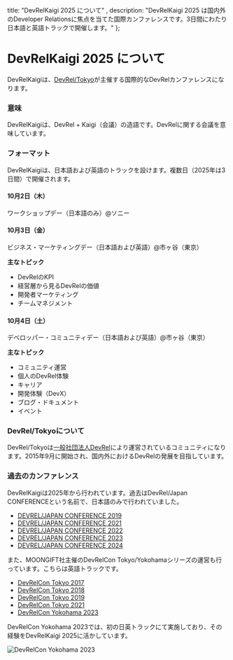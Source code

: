    title: "DevRelKaigi 2025 について"
  , description: "DevRelKaigi 2025 は国内外のDeveloper Relationsに焦点を当てた国際カンファレンスです。3日間にわたり日本語と英語トラックで開催します。"
 };

# DevRelKaigi 2025 について

DevRelKaigiは、[DevRel/Tokyo](https://devrel.tokyo/)が主催する国際的なDevRelカンファレンスになります。

### 意味

DevRelKaigiは、DevRel + Kaigi（会議）の造語です。DevRelに関する会議を意味しています。

### フォーマット

DevRelKaigiは、日本語および英語のトラックを設けます。複数日（2025年は3日間）で開催されます。

#### 10月2日（木）

ワークショップデー（日本語のみ）@ソニー

#### 10月3日（金）

ビジネス・マーケティングデー（日本語および英語）@市ヶ谷（東京）

**主なトピック**

- DevRelのKPI
- 経営層から見るDevRelの価値
- 開発者マーケティング
- チームマネジメント

#### 10月4日（土）

デベロッパー・コミュニティデー（日本語および英語）@市ヶ谷（東京）

**主なトピック**

- コミュニティ運営
- 個人のDevRel体験
- キャリア
- 開発体験（DevX）
- ブログ・ドキュメント
- イベント

### DevRel/Tokyoについて

DevRel/Tokyoは[一般社団法人DevRel](https://devrel.tokyo/about/association/)により運営されているコミュニティになります。2015年9月に開始され、国内外におけるDevRelの発展を目指しています。

### 過去のカンファレンス

DevRelKaigiは2025年から行われています。過去はDevRel/Japan CONFERENCEという名前で、日本語のみで行われていました。

- [DEVREL/JAPAN CONFERENCE 2019](https://devrel.tokyo/japan-2019/)
- [DEVREL/JAPAN CONFERENCE 2021](https://devrel.tokyo/japan-2021/)
- [DEVREL/JAPAN CONFERENCE 2022](https://devrel.tokyo/japan-2022/)
- [DEVREL/JAPAN CONFERENCE 2023](https://devrel.tokyo/japan-2023/)
- [DEVREL/JAPAN CONFERENCE 2024](https://devrel.tokyo/japan-2024/)

また、MOONGIFT社主催のDevRelCon Tokyo/Yokohamaシリーズの運営も行っています。こちらは英語トラックです。

- [DevRelCon Tokyo 2017](https://developerrelations.com/devrelcon/devrelcon-tokyo-2017/)
- [DevRelCon Tokyo 2018](https://developerrelations.com/devrelcon/devrelcon-tokyo-2018/)
- [DevRelCon Tokyo 2019](https://developerrelations.com/devrelcon/devrelcon-tokyo-2019/)
- [DevRelCon Tokyo 2021](https://developerrelations.com/devrelcon/devrelcon-tokyo-2021/)
- [DevRelCon Yokohama 2023](https://developerrelations.com/devrelcon/devrelcon-yokohama-2023/)

DevRelCon Yokohama 2023では、初の日英トラックにて実施しており、その経験をDevRelKaigi 2025に活かしています。

![DevRelCon Yokohama 2023](https://parsefiles.back4app.com/M1fqUXYXuxJc4KgPCc5aM0s33fWpiHSCq3ND94fZ/754d2ed77c1b00756b297246bdae73c8_pxoh9haypfq.jpeg)
